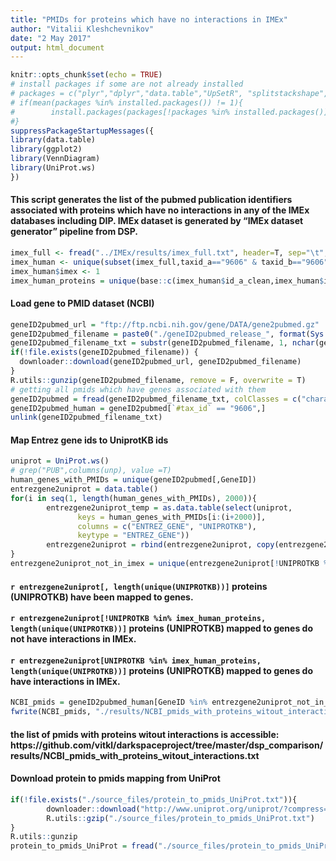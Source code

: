 ```yaml
---
title: "PMIDs for proteins which have no interactions in IMEx"
author: "Vitalii Kleshchevnikov"
date: "2 May 2017"
output: html_document
---
```


```r
knitr::opts_chunk$set(echo = TRUE)
# install packages if some are not already installed
# packages = c("plyr","dplyr","data.table","UpSetR", "splitstackshape", "ggplot2", "shiny", "VennDiagram")
# if(mean(packages %in% installed.packages()) != 1){
#        install.packages(packages[!packages %in% installed.packages()])
#}
suppressPackageStartupMessages({
library(data.table)
library(ggplot2)
library(VennDiagram)
library(UniProt.ws)
})
```

#### This script generates the list of the pubmed publication identifiers associated with proteins which have no interactions in any of the IMEx databases including DIP. IMEx dataset is generated by “IMEx dataset generator” pipeline from DSP. 

```r
imex_full <- fread("../IMEx/results/imex_full.txt", header=T, sep="\t",colClasses="character",data.table = T)
imex_human <- unique(subset(imex_full,taxid_a=="9606" & taxid_b=="9606"))
imex_human$imex <- 1
imex_human_proteins = unique(base::c(imex_human$id_a_clean,imex_human$id_b_clean))
```

#### Load gene to PMID dataset (NCBI)

```r
geneID2pubmed_url = "ftp://ftp.ncbi.nih.gov/gene/DATA/gene2pubmed.gz"
geneID2pubmed_filename = paste0("./geneID2pubmed_release_", format(Sys.Date(), "%m-%Y.gz"))
geneID2pubmed_filename_txt = substr(geneID2pubmed_filename, 1, nchar(geneID2pubmed_filename)-3)
if(!file.exists(geneID2pubmed_filename)) {
  downloader::download(geneID2pubmed_url, geneID2pubmed_filename)
}
R.utils::gunzip(geneID2pubmed_filename, remove = F, overwrite = T)
# getting all pmids which have genes associated with them
geneID2pubmed = fread(geneID2pubmed_filename_txt, colClasses = c("character","character","character"))
geneID2pubmed_human = geneID2pubmed[`#tax_id` == "9606",]
unlink(geneID2pubmed_filename_txt)
```

#### Map Entrez gene ids to UniprotKB ids

```r
uniprot = UniProt.ws()
# grep("PUB",columns(unp), value =T)
human_genes_with_PMIDs = unique(geneID2pubmed[,GeneID])
entrezgene2uniprot = data.table()
for(i in seq(1, length(human_genes_with_PMIDs), 2000)){
        entrezgene2uniprot_temp = as.data.table(select(uniprot, 
               keys = human_genes_with_PMIDs[i:(i+2000)], 
               columns = c("ENTREZ_GENE", "UNIPROTKB"),
               keytype = "ENTREZ_GENE"))
        entrezgene2uniprot = rbind(entrezgene2uniprot, copy(entrezgene2uniprot_temp[complete.cases(entrezgene2uniprot_temp),]))
}
entrezgene2uniprot_not_in_imex = unique(entrezgene2uniprot[!UNIPROTKB %in% imex_human_proteins,])
```

#### `r entrezgene2uniprot[, length(unique(UNIPROTKB))]` proteins (UNIPROTKB) have been mapped to genes.  
#### `r entrezgene2uniprot[!UNIPROTKB %in% imex_human_proteins, length(unique(UNIPROTKB))]` proteins (UNIPROTKB) mapped to genes do not have interactions in IMEx.  
#### `r entrezgene2uniprot[UNIPROTKB %in% imex_human_proteins, length(unique(UNIPROTKB))]` proteins (UNIPROTKB) mapped to genes do have interactions in IMEx.  

```r
NCBI_pmids = geneID2pubmed_human[GeneID %in% entrezgene2uniprot_not_in_imex$ENTREZ_GENE, unique(PubMed_ID)]
fwrite(NCBI_pmids, "./results/NCBI_pmids_with_proteins_witout_interactions.txt")
```


#### the list of pmids with proteins witout interactions is accessible: https://github.com/vitkl/darkspaceproject/tree/master/dsp_comparison/results/NCBI_pmids_with_proteins_witout_interactions.txt

#### Download protein to pmids mapping from UniProt

```r
if(!file.exists("./source_files/protein_to_pmids_UniProt.txt")){
        downloader::download("http://www.uniprot.org/uniprot/?compress=no&query=organism:9606&fil=&force=no&format=tab&columns=id,citation,citationmapping", "./source_files/protein_to_pmids_UniProt.txt")
        R.utils::gzip("./source_files/protein_to_pmids_UniProt.txt")
}
R.utils::gunzip
protein_to_pmids_UniProt = fread("./source_files/protein_to_pmids_UniProt.txt", stringsAsFactors = F)
```